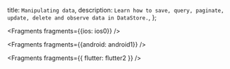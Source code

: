   title: `Manipulating data`,
  description: `Learn how to save, query, paginate, update, delete and observe data in DataStore.`,
};


<Fragments fragments={{ios: ios0}} />


<Fragments fragments={{android: android1}} />


<Fragments fragments={{ flutter: flutter2 }} />